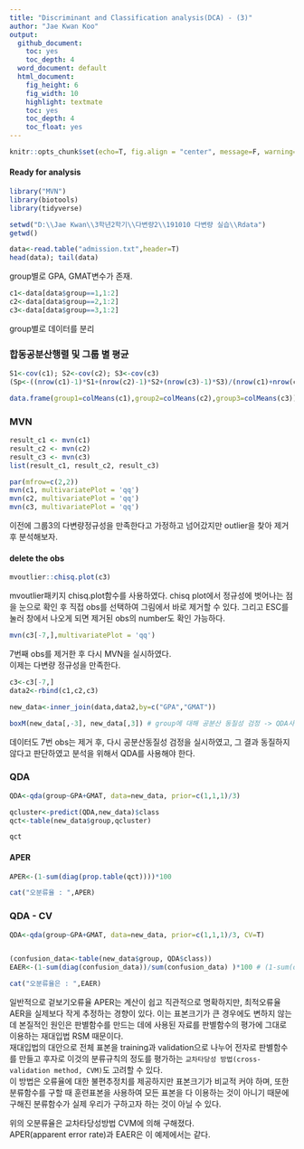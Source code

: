 ```yaml
---
title: "Discriminant and Classification analysis(DCA) - (3)"
author: "Jae Kwan Koo"
output:
  github_document:
    toc: yes
    toc_depth: 4
  word_document: default
  html_document:
    fig_height: 6
    fig_width: 10
    highlight: textmate
    toc: yes
    toc_depth: 4
    toc_float: yes
---  
```


```r
knitr::opts_chunk$set(echo=T, fig.align = "center", message=F, warning=F, fig.height = 5, cache=F, dpi = 300, dev = "png")
```  

#### Ready for analysis  

```r
library("MVN")
library(biotools)
library(tidyverse)
```  

```r
setwd("D:\\Jae Kwan\\3학년2학기\\다변량2\\191010 다변량 실습\\Rdata")
getwd()
```  

```r
data<-read.table("admission.txt",header=T)
head(data); tail(data)
```  

group별로 GPA, GMAT변수가 존재.  

```r
c1<-data[data$group==1,1:2]
c2<-data[data$group==2,1:2]
c3<-data[data$group==3,1:2]
```  

group별로 데이터를 분리  

### 합동공분산행렬 및 그룹 별 평균  

```r
S1<-cov(c1); S2<-cov(c2); S3<-cov(c3)
(Sp<-((nrow(c1)-1)*S1+(nrow(c2)-1)*S2+(nrow(c3)-1)*S3)/(nrow(c1)+nrow(c2)+nrow(c3)-3))

data.frame(group1=colMeans(c1),group2=colMeans(c2),group3=colMeans(c3))
```  

### MVN  

```r
result_c1 <- mvn(c1)
result_c2 <- mvn(c2)
result_c3 <- mvn(c3)
list(result_c1, result_c2, result_c3)

par(mfrow=c(2,2))
mvn(c1, multivariatePlot = 'qq')
mvn(c2, multivariatePlot = 'qq')
mvn(c3, multivariatePlot = 'qq')
```  

이전에 그룹3의 다변량정규성을 만족한다고 가정하고 넘어갔지만 outlier을 찾아 제거 후 분석해보자.  

#### delete the obs  

```r
mvoutlier::chisq.plot(c3)
```  

mvoutlier패키지 chisq.plot함수를 사용하였다. chisq plot에서 정규성에 벗어나는 점을 눈으로 확인 후 직접 obs를 선택하여 그림에서 바로 제거할 수 있다. 그리고 ESC를 눌러 창에서 나오게 되면 제거된 obs의 number도 확인 가능하다.  

```r
mvn(c3[-7,],multivariatePlot = 'qq')
```  

7번째 obs를 제거한 후 다시 MVN을 실시하였다.  
이제는 다변량 정규성을 만족한다.  

```r
c3<-c3[-7,]
data2<-rbind(c1,c2,c3)

new_data<-inner_join(data,data2,by=c("GPA","GMAT"))

boxM(new_data[,-3], new_data[,3]) # group에 대해 공분산 동질성 검정 -> QDA사용
```  

데이터도 7번 obs는 제거 후, 다시 공분산동질성 검정을 실시하였고, 그 결과 동질하지 않다고 판단하였고 분석을 위해서 QDA를 사용해야 한다.  

### QDA  

```r
QDA<-qda(group~GPA+GMAT, data=new_data, prior=c(1,1,1)/3)

qcluster<-predict(QDA,new_data)$class
qct<-table(new_data$group,qcluster)

qct
```  

#### APER  

```r
APER<-(1-sum(diag(prop.table(qct))))*100

cat("오분류율 : ",APER)
```

### QDA - CV  

```r
QDA<-qda(group~GPA+GMAT, data=new_data, prior=c(1,1,1)/3, CV=T)


(confusion_data<-table(new_data$group, QDA$class))
EAER<-(1-sum(diag(confusion_data))/sum(confusion_data) )*100 # (1-sum(diag(prop.table(confusion_data))))*100  

cat("오분류율은 : ",EAER)
```  

일반적으로 겉보기오류율 APER는 계산이 쉽고 직관적으로 명확하지만, 최적오류율 AER을 실제보다 작게 추정하는 경향이 있다. 이는 표본크기가 큰 경우에도 변하지 않는데 본질적인 원인은 판별함수를 만드는 데에 사용된 자료를 판별함수의 평가에 그대로 이용하는 재대입법 RSM 때문이다.  
재대입법의 대안으로 전체 표본을 training과 validation으로 나누어 전자로 판별함수를 만들고 후자로 이것의 분류규칙의 정도를 평가하는 `교차타당성 방법(cross-validation method, CVM)`도 고려할 수 있다.  
이 방법은 오류율에 대한 불편추정치를 제공하지만 표본크기가 비교적 커야 하며, 또한 분류함수를 구할 때 훈련표본을 사용하여 모든 표본을 다 이용하는 것이 아니기 때문에 구해진 분류함수가 실제 우리가 구하고자 하는 것이 아닐 수 있다.  

위의 오분류율은 교차타당성방법 CVM에 의해 구해졌다.  
APER(apparent error rate)과 EAER은 이 예제에서는 같다.  














